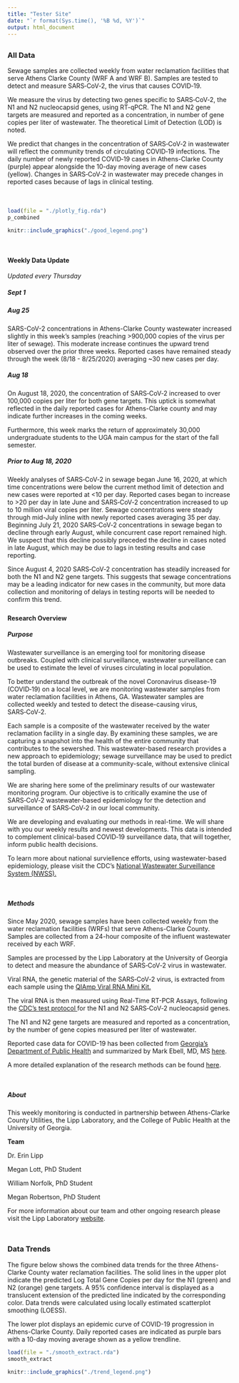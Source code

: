 ```yaml
---
title: "Tester Site"
date: "`r format(Sys.time(), '%B %d, %Y')`"
output: html_document
---
```


<div style="margin-bottom:25px;">
</div>

## {.tabset}

### All Data

Sewage samples are collected weekly from water reclamation facilities that serve Athens Clarke County (WRF A and WRF B). Samples are tested to detect and measure SARS&#8209;CoV&#8209;2, the virus that causes COVID&#8209;19. 

We measure the virus by detecting two genes specific to SARS&#8209;CoV&#8209;2, the N1 and N2 nucleocapsid genes, using RT-qPCR. The N1 and N2 gene targets are measured and reported as a concentration, in number of gene copies per liter of wastewater. The theoretical Limit of Detection (LOD) is noted.

We predict that changes in the concentration of SARS&#8209;CoV&#8209;2 in wastewater will reflect the community trends of circulating COVID&#8209;19 infections. The daily number of newly reported COVID&#8209;19 cases in Athens-Clarke County (purple) appear alongside the 10-day moving average of new cases (yellow). Changes in SARS&#8209;CoV&#8209;2 in wastewater may precede changes in reported cases because of lags in clinical testing.


<div style="margin-bottom:50px;">
</div>

```r
load(file = "./plotly_fig.rda")
p_combined
```

```r
knitr::include_graphics("./good_legend.png")
```

<div style="margin-bottom:50px;">
</div>


#### Weekly Data Update {.tabset}
_Updated every Thursday_

##### Sept 1

##### Aug 25

SARS-CoV-2 concentrations in Athens-Clarke County wastewater increased slightly in this week's samples (reaching >900,000 copies of the virus per liter of sewage). This moderate increase continues the upward trend observed over the prior three weeks. Reported cases have remained steady through the week (8/18 - 8/25/2020) averaging ~30 new cases per day.

##### Aug 18
On August 18, 2020, the concentration of SARS&#8209;CoV&#8209;2 increased to over 100,000 copies per liter for both gene targets. This uptick is somewhat reflected in the daily reported cases for Athens-Clarke county and may indicate further increases in the coming weeks.  

Furthermore, this week marks the return of approximately 30,000 undergraduate students to the UGA main campus for the start of the fall semester.

##### Prior to Aug 18, 2020
Weekly analyses of SARS&#8209;CoV&#8209;2 in sewage began June 16, 2020, at which time concentrations were below the current method limit of detection and new cases were reported at <10 per day. Reported cases began to increase to >20 per day in late June and SARS&#8209;CoV&#8209;2 concentration  increased to up to 10 million viral copies per liter. Sewage concentrations were steady through mid-July inline with newly reported cases averaging 35 per day. Beginning July 21, 2020 SARS&#8209;CoV&#8209;2 concentrations in sewage began to decline through early August, while concurrent case report remained high. We suspect that this decline possibly preceded the decline in cases noted in late August, which may be due to lags in testing results and case reporting.  

Since August 4, 2020 SARS&#8209;CoV&#8209;2 concentration has steadily increased for both the N1 and N2 gene targets. This suggests that sewage concentrations may be a leading indicator for new cases in the community, but more data collection and  monitoring of delays in testing reports will be needed to confirm this trend.

<div style="margin-bottom:25px;">
</div>

#### Research Overview {.tabset}

##### Purpose

Wastewater surveillance is an emerging tool for monitoring disease outbreaks. Coupled with clinical surveillance, wastewater surveillance can be used to estimate the level of viruses circulating in local population. 

To better understand the outbreak of the novel Coronavirus disease-19 (COVID&#8209;19) on a local level, we are monitoring wastewater samples from water reclamation facilities in Athens, GA. Wastewater samples are collected weekly and tested to detect the disease-causing virus, SARS&#8209;CoV&#8209;2. 

Each sample is a composite of the wastewater received by the water reclamation facility in a single day. By examining these samples, we are capturing a snapshot into the health of the entire community that contributes to the sewershed. This wastewater-based research provides a new approach to epidemiology; sewage surveillance may be used to predict the total burden of disease at a community-scale, without extensive clinical sampling.

We are sharing here some of the preliminary results of our wastewater monitoring program. Our objective is to critically examine the use of SARS&#8209;CoV&#8209;2 wastewater-based epidemiology for the detection and surveillance of SARS&#8209;CoV&#8209;2 in our local community. 

We are developing and evaluating our methods in real-time. We will share with you our weekly results and newest developments. This data is intended to complement clinical-based COVID&#8209;19 surveillance data, that will together, inform public health decisions.

To learn more about national surviellence efforts, using wastewater-based epidemiology, please visit the CDC's <a href="https://www.cdc.gov/coronavirus/2019-ncov/cases-updates/wastewater-surveillance.html" target="_blank">National Wastewater Surveillance System (NWSS).</a> 

<div style="margin-bottom:50px;">
</div>

##### Methods

Since May 2020, sewage samples have been collected weekly from the water reclamation facilities (WRFs) that serve Athens-Clarke County. Samples are collected from a 24-hour composite of the influent wastewater received by each WRF. 

Samples are processed by the Lipp Laboratory at the University of Georgia to detect and measure the abundance of SARS&#8209;CoV&#8209;2 virus in wastewater. 

Viral RNA, the genetic material of the SARS&#8209;CoV&#8209;2 virus, is extracted from each sample using the <a href="https://www.qiagen.com/us/products/diagnostics-and-clinical-research/sample-processing/qiaamp-viral-rna-mini-kit/#orderinginformation" target="_blank">QIAmp Viral RNA Mini Kit.</a>

The viral RNA is then measured using Real-Time RT-PCR Assays, following the <a href="https://www.cdc.gov/sars/guidance/f-lab/assays.html" target="_blank">CDC's test protocol </a> for the N1 and N2 SARS&#8209;CoV&#8209;2 nucleocapsid genes. 

The N1 and N2 gene targets are measured and reported as a concentration, by the number of gene copies measured per liter of wastewater.

Reported case data for COVID-19 has been collected from <a href="https://dph.georgia.gov/covid-19-daily-status-report" target="_blank">Georgia's Department of Public Health</a> and summarized by Mark Ebell, MD, MS <a href="https://docs.google.com/spreadsheets/d/e/2PACX-1vS701zSLS_VgpMUVSuGWI89Y05Yev3QCCF-l0nbwtSN1tE-hGlMV1T2Tg0GFVuiVD010szZ1ukr7vnM/pubhtml" target="_blank">here</a>. 

A more detailed explanation of the research methods can be found <a href="https://docs.google.com/document/d/1vvRGrvR5iF3P6d40tKPjUpOZBBKGz_OZAr9Z5xJiCKw/edit?usp=sharing" target="_blank">here</a>. 

<div style="margin-bottom:50px;">
</div>


##### About

This weekly monitoring is conducted in partnership between Athens-Clarke County Utilities, the Lipp Laboratory, and the College of Public Health at the University of Georgia.

**Team**

Dr. Erin Lipp

Megan Lott, PhD Student

William Norfolk, PhD Student 

Megan Robertson, PhD Student 

For more information about our team and other ongoing research please visit the Lipp Laboratory <a href="https://publichealth.uga.edu/faculty-member/erin-k-lipp/" target="_blank">website</a>.

<div style="margin-bottom:50px;">
</div>

### Data Trends

The figure below shows the combined data trends for the three Athens-Clarke County water reclamation facilities. The solid lines in the upper plot indicate the predicted Log Total Gene Copies per day for the N1 (green) and N2 (orange) gene targets. A 95% confidence interval is displayed as a translucent extension of the predicted line indicated by the corresponding color. Data trends were calculated using locally estimated scatterplot smoothing (LOESS).  

The lower plot displays an epidemic curve of COVID-19 progression in Athens-Clarke County. Daily reported cases are indicated as purple bars with a 10-day moving average shown as a yellow trendline. 

```r
load(file = "./smooth_extract.rda")
smooth_extract
```


```r
knitr::include_graphics("./trend_legend.png")
```


<div style="margin-bottom:50px;">
</div>
